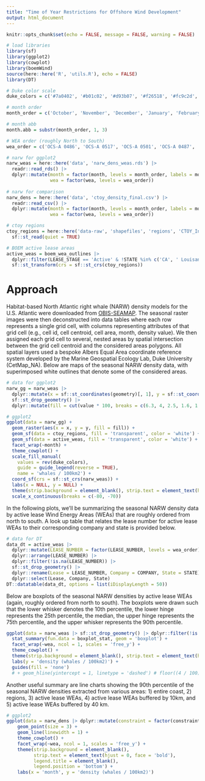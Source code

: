 ```yaml
---
title: "Time of Year Restrictions for Offshore Wind Development"
output: html_document
---
```


```r
knitr::opts_chunk$set(echo = FALSE, message = FALSE, warning = FALSE)

# load libraries
library(sf)
library(ggplot2)
library(cowplot)
library(boemWind)
source(here::here('R', 'utils.R'), echo = FALSE)
library(DT)

# Duke color scale
duke_colors = c('#7a0402', '#b01c02', '#d93b07', '#f26518', '#fc9c2d', '#f2c738', '#d0e835', '#a3fc3d', '#65fc6a', '#2deba2', '#24ced4', '#39a8f7', '#4678eb', '#4346ab', '#30123b')

# month order
month_order = c('October', 'November', 'December', 'January', 'February', 'March', 'April', 'May', 'June', 'July', 'August', 'September')

# month abb
month.abb = substr(month_order, 1, 3)

# WEA order (roughly North to South)
wea_order = c('OCS-A 0486', 'OCS-A 0517', 'OCS-A 0501', 'OCS-A 0487', 'OCS-A 0500', 'OCS-A 0534', 'OCS-A 0520', 'OCS-A 0521', 'OCS-A 0522', 'OCS-A 0512', 'OCS-A 0544', 'OCS-A 0537', 'OCS-A 0538', 'OCS-A 0539', 'OCS-A 0549', 'OCS-A 0541', 'OCS-A 0542', 'OCS-A 0499', 'OCS-A 0498', 'OCS-A 0532', 'OCS-A 0482', 'OCS-A 0519', 'OCS-A 0490', 'OCS-A 0483', 'OCS-A 0508', 'OCS-A 0545', 'OCS-A 0546')
```

```r
# narw for ggplot2
narw_weas = here::here('data', 'narw_dens_weas.rds') |>
  readr::read_rds() |>
  dplyr::mutate(month = factor(month, levels = month_order, labels = month.abb),
                wea = factor(wea, levels = wea_order))
  
# narw for comparison
narw_dens = here::here('data', 'ctoy_density_final.csv') |>
  readr::read_csv() |>
  dplyr::mutate(month = factor(month, levels = month_order, labels = month.abb),
                wea = factor(wea, levels = wea_order))

# ctoy regions
ctoy_regions = here::here('data-raw', 'shapefiles', 'regions', 'CTOY_Investigation.shp') |>
  sf::st_read(quiet = TRUE) 

# BOEM active lease areas
active_weas = boem_wea_outlines |>
  dplyr::filter(LEASE_STAGE == 'Active' & !STATE %in% c('CA', ' Louisanna/Texas') & LEASE_TYPE != 'Easement' & LEASE_NUMBER_COMPANY != 'OCS-A 0506 - The Narragansett Electric Company') |>
  sf::st_transform(crs = sf::st_crs(ctoy_regions))
```

# Approach

Habitat-based North Atlantic right whale (NARW) density models for the U.S. Atlantic were downloaded from [OBIS-SEAMAP](https://seamap.env.duke.edu/models/Duke/EC/). The seasonal raster images were then deconstructed into data tables where each row represents a single grid cell, with columns representing attributes of that grid cell (e.g., cell id, cell centroid, cell area, month, density value). We then assigned each grid cell to several, nested areas by spatial intersection between the grid cell centroid and the considered areas polygons. All spatial layers used a bespoke Albers Equal Area coordinate reference system developed by the Marine Geospatial Ecology Lab, Duke University (CetMap_NA). Below are maps of the seasonal NARW density data, with superimposed white outlines that denote some of the considered areas.

```r
# data for ggplot2
narw_gg = narw_weas |>
  dplyr::mutate(x = sf::st_coordinates(geometry)[, 1], y = sf::st_coordinates(geometry)[, 2]) |>
  sf::st_drop_geometry() |>
  dplyr::mutate(fill = cut(value * 100, breaks = c(6.3, 4, 2.5, 1.6, 1, 0.63, 0.40, 0.25, 0.16, 0.10, 0.063, 0.040, 0.025, 0.016, 0), include.lowest = TRUE))

# ggplot2
ggplot(data = narw_gg) + 
  geom_raster(aes(x = x, y = y, fill = fill)) + 
  geom_sf(data = ctoy_regions, fill = 'transparent', color = 'white') +
  geom_sf(data = active_weas, fill = 'transparent', color = 'white') +
  facet_wrap(~month) + 
  theme_cowplot() +
  scale_fill_manual(
    values = rev(duke_colors), 
    guide = guide_legend(reverse = TRUE),
    name = 'whales / 100km2') + 
  coord_sf(crs = sf::st_crs(narw_weas)) + 
  labs(x = NULL, y = NULL) + 
  theme(strip.background = element_blank(), strip.text = element_text(hjust = 0, face = 'bold')) + 
  scale_x_continuous(breaks = c(-80, -70))
```

In the following plots, we'll be summarizing the seasonal NARW density data by active lease Wind Energy Areas (WEAs) that are roughly ordered from north to south. A look up table that relates the lease number for active lease WEAs to their corresponding company and state is provided below.

```r
# data for DT
data_dt = active_weas |> 
  dplyr::mutate(LEASE_NUMBER = factor(LEASE_NUMBER, levels = wea_order)) |>
  dplyr::arrange(LEASE_NUMBER) |>
  dplyr::filter(!is.na(LEASE_NUMBER)) |>
  sf::st_drop_geometry() |>
  dplyr::rename(Lease = LEASE_NUMBER, Company = COMPANY, State = STATE) |>
  dplyr::select(Lease, Company, State)
DT::datatable(data_dt, options = list(iDisplayLength = 50))
```

Below are boxplots of the seasonal NARW densities by active lease WEAs (again, roughly ordered from north to south). The boxplots were drawn such that the lower whisker denotes the 10th percentile, the lower hinge represents the 25th percentile, the median, the upper hinge represents the 75th percentile, and the upper whisker represents the 90th percentile.

```r
ggplot(data = narw_weas |> sf::st_drop_geometry() |> dplyr::filter(!is.na(wea)), aes(x = month, y = value * 100, fill = month)) +
  stat_summary(fun.data = boxplot_stat, geom = 'boxplot') + 
  facet_wrap(~wea, ncol = 1, scales = 'free_y') + 
  theme_cowplot() + 
  theme(strip.background = element_blank(), strip.text = element_text(hjust = 0, face = 'bold')) + 
  labs(y = 'density (whales / 100km2)') + 
  guides(fill = 'none') 
  # + geom_hline(yintercept = 1, linetype = 'dashed') # floor((4 / 100) / 3.429904 * 100)
```

Another useful summary are line charts showing the 90th percentile of the seasonal NARW densities extracted from various areas: 1) entire coast, 2) regions, 3) active lease WEAs, 4) active lease WEAs buffered by 10km, and 5) active lease WEAs buffered by 40 km.

```r
# ggplot2
ggplot(data = narw_dens |> dplyr::mutate(constraint = factor(constraint, levels = c('0km', '10km', '40km', 'Southern New England', 'Mid-Atlantic', 'Southeast', 'Coastwide'))), aes(x = month, y = density * 100, color = constraint, group = constraint)) + 
    geom_point(size = 3) + 
    geom_line(linewidth = 1) +
    theme_cowplot() + 
    facet_wrap(~wea, ncol = 1, scales = 'free_y') + 
    theme(strip.background = element_blank(), 
          strip.text = element_text(hjust = 0, face = 'bold'), 
          legend.title = element_blank(),
          legend.position = 'bottom') + 
    labs(x = 'month', y = 'density (whales / 100km2)') 
```
